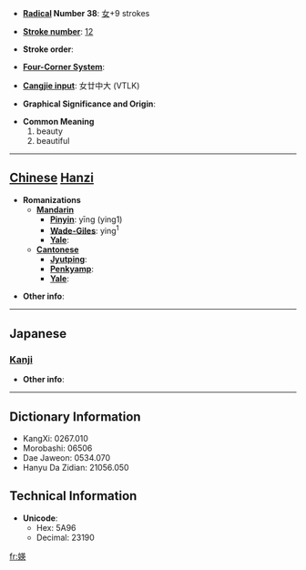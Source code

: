 * '''[[Wiktionary:Chinese radical index| Radical]] Number 38''': [[Wiktionary:Chinese radical index 女|女]]+9 strokes

* '''[[Wiktionary:Chinese total strokes index|Stroke number]]''': [[Wiktionary:Chinese total strokes index 12|12]]

* '''Stroke order''': 

* '''[[Wiktionary:Chinese four corner index|Four-Corner System]]''': 

* '''[[Wiktionary:Chinese Cangjie index|Cangjie input]]''': 女廿中大 (VTLK)

* '''Graphical Significance and Origin''': 

* '''Common Meaning'''
*#beauty
*# beautiful


----

== [[Chinese]] [[Hanzi]] ==

* '''Romanizations'''
** '''[[Mandarin]]'''
*** '''[[Pinyin]]''': yīng (ying1)
*** '''[[Wade-Giles]]''': ying<sup>1</sup>
*** '''[[Yale]]''': 
** '''[[Cantonese]]'''
*** '''[[Jyutping]]''':
*** '''[[Penkyamp]]''': 
*** '''[[Yale]]''': 

* '''Other info''': 

----

==Japanese==
===[[Kanji]]===
{{kanji|on readings=[[えい]] (ei), [[ゆう]] (yū)|kun readings=}}

* '''Other info''':  

----

== Dictionary Information ==

* KangXi: 0267.010
* Morobashi: 06506
* Dae Jaweon: 0534.070
* Hanyu Da Zidian: 21056.050

== Technical Information ==

* '''Unicode''':
** Hex: 5A96
** Decimal: 23190

[[fr:媖]]